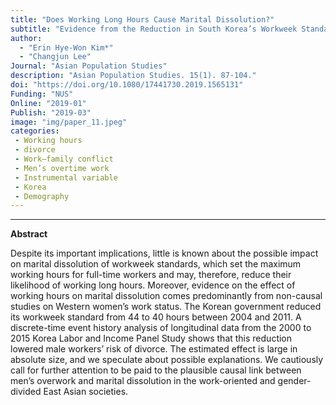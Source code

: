 ```yaml
---
title: "Does Working Long Hours Cause Marital Dissolution?"
subtitle: "Evidence from the Reduction in South Korea’s Workweek Standard"
author: 
  - "Erin Hye-Won Kim*" 
  - "Changjun Lee"
Journal: "Asian Population Studies"
description: "Asian Population Studies. 15(1). 87-104."
doi: "https://doi.org/10.1080/17441730.2019.1565131"
Funding: "NUS"
Online: "2019-01"
Publish: "2019-03"
image: "img/paper_11.jpeg"
categories:
 - Working hours
 - divorce
 - Work–family conflict
 - Men’s overtime work
 - Instrumental variable
 - Korea
 - Demography
---
```


------------------------------------------------------------------------

**Abstract**

Despite its important implications, little is known about the possible impact on marital dissolution of workweek standards, which set the maximum working hours for full-time workers and may, therefore, reduce their likelihood of working long hours. Moreover, evidence on the effect of working hours on marital dissolution comes predominantly from non-causal studies on Western women's work status. The Korean government reduced its workweek standard from 44 to 40 hours between 2004 and 2011. A discrete-time event history analysis of longitudinal data from the 2000 to 2015 Korea Labor and Income Panel Study shows that this reduction lowered male workers’ risk of divorce. The estimated effect is large in absolute size, and we speculate about possible explanations. We cautiously call for further attention to be paid to the plausible causal link between men's overwork and marital dissolution in the work-oriented and gender-divided East Asian societies.
